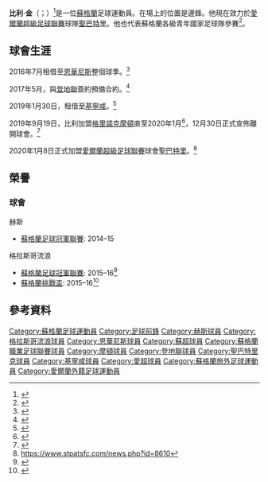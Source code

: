 {{Infobox football biography
| name           = 比利·金
| image          =
| birth_date     = {{Birth date and age|1994|5|12|df=y}}
| birth_place    = [[蘇格蘭|蘇格蘭]][愛丁堡]]
| currentclub    = [[圣帕特里克竞技足球俱乐部|聖巴特里]]
| clubnumber     = 15
| height         = {{height|ft=5|in=9+1/4}}
| position       = [[翼鋒|翼鋒]]
| youthyears1 = 2004–2012
| youthclubs1 = [[赫斯足球會|赫斯青年隊]]
| years1 = 2012–2017
| caps1 = 86
| goals1 = 13
| clubs1 = [[赫斯足球會|赫斯]]
| years2 = 2016
| caps2 = 12
| goals2 = 1
| clubs2 = → [[格拉斯哥流浪足球會|格拉斯哥流浪]] (外借)
| years3 = 2016–2017
| caps3 = 26
| goals3 = 1
| clubs3 = → [[恩華尼斯足球會|恩華尼斯]] (外借)
| years4 = 2017–2019
| caps4 = 51
| goals4 = 7
| clubs4 = [[登地聯足球會|登地聯]]
| years5 = 2019
| caps5 =  3
| goals5 = 0
| clubs5 = → [[基寧咸足球會|基寧咸]] (外借)
| years6 = 2019
| caps6 = 6
| goals6 = 0
| clubs6 = [[格里诺克慕顿足球俱乐部|格里諾克摩頓]]
| years7 = 2020–
| caps7 = 3
| goals7 = 0
| clubs7 = [[圣帕特里克竞技足球俱乐部|聖巴特里]]
<!--Only caps and goals from the domestic league competitions count. NOT cup, league cup, playoffs, etc.-->
| nationalyears1 = 2009
| nationalteam1 = [[蘇格蘭15歲以下足球代表隊|蘇格蘭U15]]
| nationalcaps1 = 2
| nationalgoals1 = 0
| nationalyears2 = 2009
| nationalteam2 = [[蘇格蘭16歲以下足球代表隊|蘇格蘭U16]]
| nationalcaps2 = 1
| nationalgoals2 = 0
| nationalyears3 = 2012–2013
| nationalteam3  = [[蘇格蘭19歲以下足球代表隊|蘇格蘭U19]]
| nationalcaps3  = 6
| nationalgoals3 = 0
| nationalyears4 = 2015–2016
| nationalteam4  = [[蘇格蘭21歲以下足球代表隊|蘇格蘭U21]]
| nationalcaps4  = 8
| nationalgoals4 = 1
| club-update    = 03:07, 2 March 2020 (UTC)
}}
'''比利·金'''（{{lang-en|Billy King}}；{{bd|1994年|5月12日}}）<ref>{{cite web | url=http://news.bbc.co.uk/sport1/shared/bsp/hi/football/statistics/players/k/king_482520.stm | title=Billy King Profile | publisher=[[BBC|BBC]] | work=news.bbc.co.uk | accessdate=31 January 2013 | archive-date=2013-04-19 | archive-url=https://archive.today/20130419192535/http://news.bbc.co.uk/sport1/shared/bsp/hi/football/statistics/players/k/king_482520.stm | dead-url=yes }}</ref>是一位[[蘇格蘭|蘇格蘭]]足球運動員。在場上的位置是邊鋒。他現在效力於[[愛爾蘭超級足球聯賽|愛爾蘭超級足球聯賽]]球隊[[圣帕特里克竞技足球俱乐部|聖巴特里]]。他也代表蘇格蘭各級青年國家足球隊參賽<ref>{{cite web | url=http://www.scottishfa.co.uk/football_player_profile.cfm?page=1848&playerID=60834&squadID=21 | title=Billy King Under 15 | publisher=[[Scottish_Football_Association|Scottish Football Association]] | work=scottishfa.co.uk | accessdate=31 January 2013 | archive-date=2016-04-09 | archive-url=https://web.archive.org/web/20160409090534/http://www.scottishfa.co.uk/football_player_profile.cfm?page=1848&playerID=60834&squadID=21 | dead-url=no }}</ref>。

==球會生涯==
2016年7月租借至[[恩華尼斯足球會|恩華尼斯]]整個球季。<ref>{{cite web |url=http://www.scotsman.com/sport/football/teams/hearts/hearts-billy-king-to-join-inverness-ct-on-loan-1-4174564 |title=Hearts' Billy King to join Inverness CT on loan |work=The Scotsman |publisher=Johnston Publishing Ltd |date=11 July 2016 |accessdate=11 July 2016 |archive-date=2018-02-10 |archive-url=https://web.archive.org/web/20180210002749/https://www.scotsman.com/sport/football/teams/hearts/hearts-billy-king-to-join-inverness-ct-on-loan-1-4174564 |dead-url=no }}</ref>

2017年5月，與[[登地聯足球會|登地聯]]簽約預備合約。<ref>{{cite news |url=https://www.thecourier.co.uk/fp/sport/football/dundee-united/423150/dundee-united-agree-second-deal-week-snapping-billy-king/ |title=Dundee United agree second deal of week by snapping up Billy King |first=Ian |last=Roache |work=The Courier |publisher=DC Thomson |date=10 May 2017 |accessdate=10 May 2017}}</ref>

2019年1月30日，租借至[[基寧咸足球會|基寧咸]]。<ref>{{cite web|title=Gillingham: Dundee United winger Billy King joins on loan|url=https://www.bbc.co.uk/sport/football/47059769|publisher=BBC Sport|date=30 January 2019|access-date=2020-03-09|archive-date=2019-04-22|archive-url=https://web.archive.org/web/20190422120540/https://www.bbc.co.uk/sport/football/47059769|dead-url=no}}</ref>

2019年9月19日，比利加盟[[格里诺克慕顿足球俱乐部|格里諾克摩頓]]直至2020年1月<ref>{{Cite web|url=https://gmfc.net/2019/09/19/breaking-billy-king-signs-for-morton/|title=Billy King signs for Morton|website=GMFC.net|first=Greenock|last=Morton|date=19 September 2019|accessdate=19 September 2019|archive-date=2020-09-11|archive-url=https://web.archive.org/web/20200911181928/https://gmfc.net/2019/09/19/breaking-billy-king-signs-for-morton/|dead-url=yes}}</ref>，12月30日正式宣佈離開球會。<ref>{{cite web|title=Christopher Wylie signs until 2021|url=https://gmfc.net/2019/12/30/christopher-wylie-signs-until-2021/|publisher=Greenock Morton|date=30 December 2019|access-date=2020-03-09|archive-date=2020-09-11|archive-url=https://web.archive.org/web/20200911182046/https://gmfc.net/2019/12/30/christopher-wylie-signs-until-2021/|dead-url=yes}}</ref>

2020年1月8日正式加盟[[愛爾蘭超級足球聯賽|愛爾蘭超級足球聯賽]]球會[[圣帕特里克竞技足球俱乐部|聖巴特里]]。<ref>https://www.stpatsfc.com/news.php?id=8610</ref>

==榮譽==
===球會===
;赫斯
*[[蘇格蘭足球冠軍聯賽|蘇格蘭足球冠軍聯賽]]: 2014–15

;格拉斯哥流浪
*[[蘇格蘭足球冠軍聯賽|蘇格蘭足球冠軍聯賽]]: 2015–16<ref>{{cite news | url=https://www.bbc.co.uk/sport/football/35912680 | publisher=BBC | work=BBC Sport | first=Andy | last=Burke | accessdate=5 April 2016 | date=5 April 2016 | title=Rangers 1-0 Dumbarton | archive-date=2019-09-23 | archive-url=https://web.archive.org/web/20190923045544/https://www.bbc.co.uk/sport/football/35912680 | dead-url=no }}</ref>
*[[蘇格蘭挑戰盃|蘇格蘭挑戰盃]]: 2015–16<ref>{{cite news | url=https://www.bbc.co.uk/sport/football/35953055 | publisher=BBC | work=BBC Sport | first=Tom | last=English | accessdate=10 April 2016 | date=10 April 2016 | title=Rangers 4-0 Peterhead | archive-date=2018-08-05 | archive-url=https://web.archive.org/web/20180805004931/https://www.bbc.co.uk/sport/football/35953055 | dead-url=no }}</ref>

==參考資料==
{{Reflist}}

{{DEFAULTSORT:King, Billy}}
[[Category:蘇格蘭足球運動員|Category:蘇格蘭足球運動員]]
[[Category:足球前鋒|Category:足球前鋒]]
[[Category:赫斯球員|Category:赫斯球員]]
[[Category:格拉斯哥流浪球員|Category:格拉斯哥流浪球員]]
[[Category:恩華尼斯球員|Category:恩華尼斯球員]]
[[Category:蘇超球員|Category:蘇超球員]]
[[Category:蘇格蘭職業足球聯賽球員|Category:蘇格蘭職業足球聯賽球員]]
[[Category:摩頓球員|Category:摩頓球員]]
[[Category:登地聯球員|Category:登地聯球員]]
[[Category:聖巴特里克球員|Category:聖巴特里克球員]]
[[Category:基寧咸球員|Category:基寧咸球員]]
[[Category:愛超球員|Category:愛超球員]]
[[Category:蘇格蘭旅外足球運動員|Category:蘇格蘭旅外足球運動員]]
[[Category:愛爾蘭外籍足球運動員|Category:愛爾蘭外籍足球運動員]]